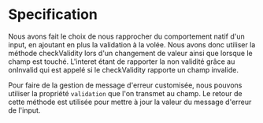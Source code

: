 
<Meta of={stories}/>


# Specification

Nous avons fait le choix de nous rapprocher du comportement natif d'un input, en ajoutant en plus la validation à la volée.
Nous avons donc utiliser la méthode checkValidity lors d'un changement de valeur ainsi que lorsque le champ est touché.
L'interet étant de rapporter la non validité grâce au onInvalid qui est appelé si le checkValidity rapporte un champ invalide.

Pour faire de la gestion de message d'erreur customisée, nous pouvons utiliser la propriété `validation` que l'on transmet au champ.
Le retour de cette méthode est utilisée pour mettre à jour la valeur du message d'erreur de l'input.
